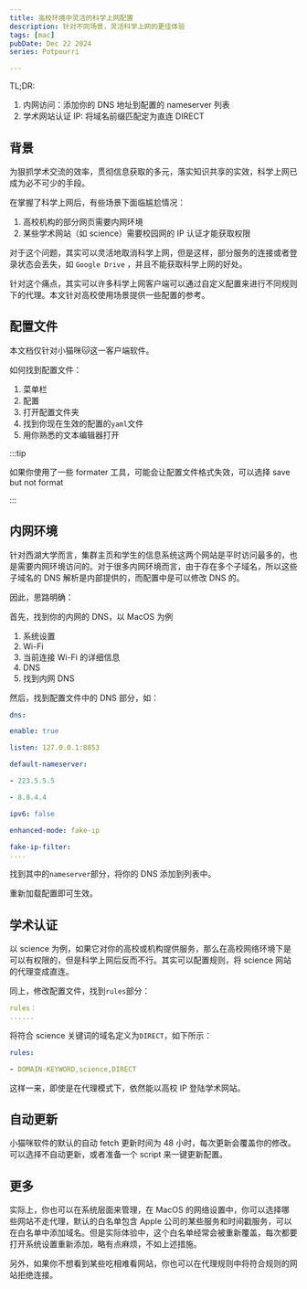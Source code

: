 ```yaml
---
title: 高校环境中灵活的科学上网配置
description: 针对不同场景，灵活科学上网的更佳体验
tags: [mac]
pubDate: Dec 22 2024
series: Potpourri

---
```

TL;DR:
1. 内网访问：添加你的 DNS 地址到配置的 nameserver 列表
2. 学术网站认证 IP: 将域名前缀匹配定为直连 DIRECT

## 背景

为狠抓学术交流的效率，贯彻信息获取的多元，落实知识共享的实效，科学上网已成为必不可少的手段。

在掌握了科学上网后，有些场景下面临尴尬情况：
1. 高校机构的部分网页需要内网环境
2. 某些学术网站（如 science）需要校园网的 IP 认证才能获取权限

对于这个问题，其实可以灵活地取消科学上网，但是这样，部分服务的连接或者登录状态会丢失，如 `Google Drive` ，并且不能获取科学上网的好处。

针对这个痛点，其实可以许多科学上网客户端可以通过自定义配置来进行不同规则下的代理。本文针对高校使用场景提供一些配置的参考。


## 配置文件

本文档仅针对小猫咪🐱这一客户端软件。

如何找到配置文件：
1. 菜单栏
2. 配置
3. 打开配置文件夹
4. 找到你现在生效的配置的`yaml`文件
5. 用你熟悉的文本编辑器打开

:::tip

如果你使用了一些 formater 工具，可能会让配置文件格式失效，可以选择 save but not format

:::

## 内网环境

针对西湖大学而言，集群主页和学生的信息系统这两个网站是平时访问最多的，也是需要内网环境访问的。对于很多内网环境而言，由于存在多个子域名，所以这些子域名的 DNS 解析是内部提供的，而配置中是可以修改 DNS 的。

因此，思路明确：

首先，找到你的内网的 DNS，以 MacOS 为例
1. 系统设置
2. Wi-Fi
3. 当前连接 Wi-Fi 的详细信息
4. DNS
5. 找到内网 DNS

然后，找到配置文件中的 DNS 部分，如：

```yaml
dns:

enable: true

listen: 127.0.0.1:8853

default-nameserver:

- 223.5.5.5

- 8.8.4.4

ipv6: false

enhanced-mode: fake-ip

fake-ip-filter:
....
```

找到其中的`nameserver`部分，将你的 DNS 添加到列表中。

重新加载配置即可生效。

## 学术认证

以 science 为例，如果它对你的高校或机构提供服务，那么在高校网络环境下是可以有权限的，但是科学上网后反而不行。其实可以配置规则，将 science 网站的代理变成直连。

同上，修改配置文件，找到`rules`部分：

```yaml
rules：
......
```

将符合 science 关键词的域名定义为`DIRECT`，如下所示：
```yaml
rules:

- DOMAIN-KEYWORD,science,DIRECT
```

这样一来，即使是在代理模式下，依然能以高校 IP 登陆学术网站。

## 自动更新

小猫咪软件的默认的自动 fetch 更新时间为 48 小时，每次更新会覆盖你的修改。可以选择不自动更新，或者准备一个 script 来一键更新配置。

## 更多

实际上，你也可以在系统层面来管理，在 MacOS 的网络设置中，你可以选择哪些网站不走代理，默认的白名单包含 Apple 公司的某些服务和时间戳服务，可以在白名单中添加域名。但是实际体验中，这个白名单经常会被重新覆盖，每次都要打开系统设置重新添加，略有点麻烦，不如上述措施。

另外，如果你不想看到某些吃相难看网站，你也可以在代理规则中将符合规则的网站拒绝连接。
